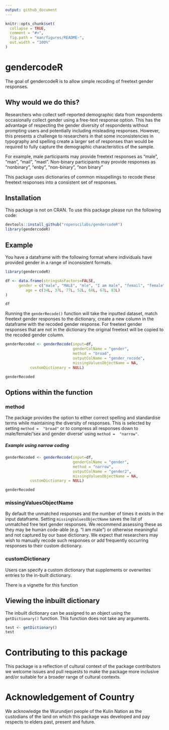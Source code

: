 ```yaml
---
output: github_document
---
```


<!-- README.md is generated from README.Rmd. Please edit that file -->

```r
knitr::opts_chunk$set(
  collapse = TRUE,
  comment = "#>",
  fig.path = "man/figures/README-",
  out.width = "100%"
)
```
# gendercodeR

The goal of gendercodeR is to allow simple recoding of freetext gender responses.

## Why would we do this?

Researchers who collect self-reported demographic data from respondents occasionally collect gender using a free-text response option. This has the advantage of respecting the gender diversity of respondents without prompting users and potentially including misleading responses. However, this presents a challenge to researchers in that some inconsistencies in typography and spelling create a larger set of responses than would be required to fully capture the demographic characteristics of the sample. 

For example, male participants may provide freetext responses as "male", "man", "mail", "mael". Non-binary participants may provide responses as "nonbinary", "enby", "non-binary", "non binary"

This package uses dictionaries of common misspellings to recode these freetext responses into a consistent set of responses.

## Installation

This package is not on CRAN. To use this package please run the following code:


``` r
devtools::install_github("ropenscilabs/gendercodeR")
library(gendercodeR)
```

## Example

You have a dataframe with the following format where individuals have provided 
gender in a range of inconsistent formats. 

```r

library(gendercodeR)

df <- data.frame(stringsAsFactors=FALSE,
      gender = c("male", "MALE", "mle", "I am male", "femail", "female", "enby"),
         age = c(34L, 37L, 77L, 52L, 68L, 67L, 83L)
)

df
```

Running the `genderRecode()` function will take the inputted dataset, match 
freetext gender responses to the dictionary, create a new column in the 
dataframe with the recoded gender response. For freetext gender responses that
are not in the dictionary the original freetext will be copied to the recoded 
gender column.

```r
genderRecoded <- genderRecode(input=df,
                              genderColName = "gender", 
                              method = "broad",
                              outputColName = "gender_recode", 
                              missingValuesObjectName = NA,
           customDictionary = NULL)

genderRecoded
```
## Options within the function

### method

The package provides the option to either correct spelling and standardise terms 
while maintaining the diversity of responses. This is selected by setting 
`method =  "broad"` or to compress all responses down to male/female/'sex and 
gender diverse' using `method =  "narrow"`.

##### Example using narrow coding 
```r
genderRecoded <- genderRecode(input=df,
                              genderColName = "gender", 
                              method = "narrow",
                              outputColName = "gender2", 
                              missingValuesObjectName = NA,
           customDictionary = NULL)

genderRecoded
```

### missingValuesObjectName

By default the unmatched responses and the number of times it exists in the 
input dataframe. Setting `missingValuesObjectName` saves the list of unmatched 
free text gender responses. We recommend assessing these as they may be 
human code-able (e.g. "I am male") or otherwise meaningful and not captured by 
our base dictionary. We expect that researchers may wish to manually recode 
such responses or add frequently occurring responses to their custom dictionary.

### customDictionary

Users can specify a custom dictionary that supplements or overwrites entries
to the in-built dictionary. 

There is a vignette for this function

## Viewing the inbuilt dictionary

The inbuilt dictionary can be assigned to an object using the `getDictionary()` 
function. This function does not take any arguments.

```r
test <- getDictionary()
test
```


# Contributing to this package

This package is a reflection of cultural context of the package contributors we 
welcome issues and pull requests to make the package more inclusive and/or 
suitable for a broader range of cultural contexts. 

# Acknowledgement of Country

We acknowledge the Wurundjeri people of the Kulin Nation as the custodians of 
the land on which this package was developed and pay respects to elders past, 
present and future.
